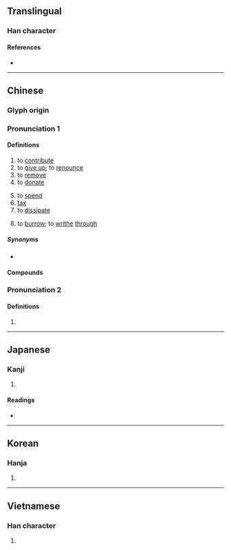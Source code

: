 {{character info}}
{{character info|0x2F8B7}}
==Translingual==

===Han character===
{{Han char|rn=64|rad=手|as=07|sn=10|four=56027|canj=QRB|ids=⿰扌肙}}


====References====
* {{Han ref|kx=0434.020|dkj=12150|dj=0783.090|hdz=31882.060|uh=6350|ud=25424|bh=AEBD|bd=44733}}

----

==Chinese==
{{zh-forms|alt=瓹-Cantonese,蜎-Cantonese}}

===Glyph origin===
{{Han etym}}

===Pronunciation 1===
{{zh-pron
|m=juān
|c=gyun1
|h=pfs=kiên
|mn=koan/iân
|mn_note=iân - now uncommon, usually written as {{zh-l|*緣}} (e.g. in {{zh-l|*題緣}})
|mn-t=giang1/giêng1
|mn-t_note=giang1 - Shantou; giêng1 - Chaozhou
|mc=y
|oc=y
|ma=Zh-juān.ogg
|cat=v,n
}}

====Definitions====
{{zh-hanzi}}

# to [[contribute]]
# to [[give up]]; to [[renounce]]
# to [[remove]]
# to [[donate]]
#: {{zh-x|把……捐 給 慈善.機構|to '''donate'''... to charity}}
# to [[spend]]
# [[tax]]
# to [[dissipate]]
# {{lb|zh|Cantonese}} to [[burrow]]; to [[writhe]] [[through]]
#: {{zh-syn|鑽}}
#: {{zh-x|捐山窿|to '''burrow''' through a tunnel|C}}
#: {{zh-x|捐窿捐罅|to go to all sorts of places ''(lit. "to '''burrow''' through holes and cracks")''|C}}
#: {{zh-x|@周慧'''娟'''|Chow Wai Kuen {{q|humorous ficticious name, nearly homophonous with {{l|zh|[[周圍]]'''捐'''}} "'''burrowing''' everywhere"}}|C}}
#: {{zh-x|冬天 捐 咗 入 被{pei5}竇 度 就 唔願 起身。|In the winter, once [you] '''get under''' a quilt, [you] don't want to get out.|C|ref={{lang|zh|開放詞典}} [Kaifang Cidian]}}

=====Synonyms=====
* {{s|to give up}}
{{zh-syn-saurus|拋棄}}

====Compounds====
{{zh-der|募捐|上捐|城門捐|慷慨捐生|公益捐|捐瘠|捐血|樂捐|捐軀赴難|捐局|捐館|捐前程|捐冊|捐稅|捐身|捐忿與瑕|捐募|捐軀報國|為國捐軀|捐棄|捐贈|捐華務實|捐助|稅捐|捐背|秋扇見捐|捐官|捐監|捐除|捐錢|登枝捐本|捐廢|捐軀殞首|捐棄成見|捐生殉國|獨捐|捐軀濟難|捐軀疆場|房捐|捐款|捐生|棄捐|捐殘去殺|捐貲|捐輸|摭華捐實|斷首捐軀|捐軀|捐金抵璧|捐獻|捐班|賑捐|膏捐|花捐|附捐郵票|鋪捐|細大不捐|認捐|輸捐|苛捐雜稅|唐捐}}

===Pronunciation 2===
{{zh-pron
|m=yuán
|cat=pn
}}

====Definitions====
{{zh-hanzi}}

# {{zh-only|捐毒}}

{{zh-cat|Taxation|Advanced}}

----

==Japanese==

===Kanji===
{{ja-kanji|grade=|rs=手07}}

# {{rfdef|ja|sort=手07}}

====Readings====
* {{ja-readings
|goon=えん
|kanon=えん
|kun=す-てる, あた-える}}

----

==Korean==

===Hanja===
{{ko-hanja|hangeul=연|eumhun=|rv=yeon|mr=yŏn|y=yen}}

# {{rfdef|ko|sort=手07}}

----

==Vietnamese==

===Han character===
{{vi-hantu|[[quyên]], [[quen]], [[quên]]|rs=手07}}

# {{rfdef|vi|sort=手07}}
